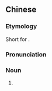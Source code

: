 ==Chinese==
{{zh-forms}}

===Etymology===
Short for {{zh-l|[[香港]][[小姐]]}}.

===Pronunciation===
{{zh-pron
|m=gǎngjiě
|c=gong2 ze2
|cat=n
}}

===Noun===
{{zh-noun}}

# {{w|Miss Hong Kong}}